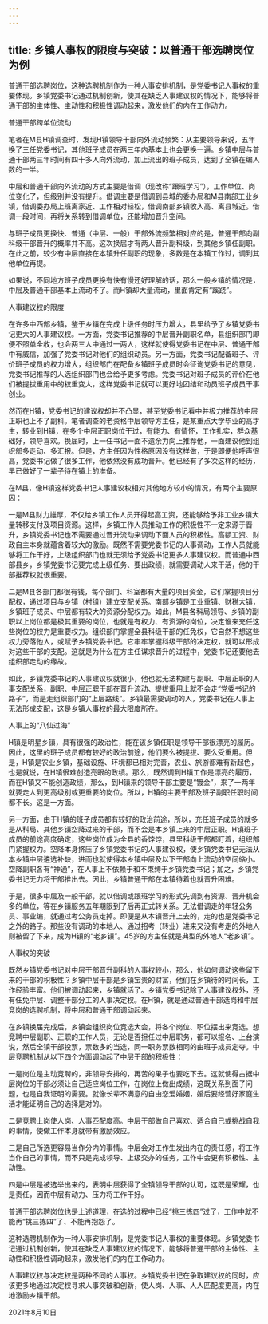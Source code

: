 ```yaml
---
---
---
```

title: 乡镇人事权的限度与突破：以普通干部选聘岗位为例
---

普通干部选聘岗位，这种选聘机制作为一种人事安排机制，是党委书记人事权的重要体现。乡镇党委书记通过机制创新，使其在缺乏人事建议权的情况下，能够将普通干部的主体性、主动性和积极性调动起来，激发他们的内在工作动力。





普通干部跨单位流动


笔者在M县H镇调查时，发现H镇领导干部向外流动频繁：从主要领导来说，五年换了三任党委书记，其他班子成员在两三年内基本上也会更换一遍。乡镇中层与普通干部两三年时间有四十多人向外流动，加上流出的班子成员，达到了全镇在编人数的一半。

中层和普通干部向外流动的方式主要是借调（现改称“跟班学习”），工作单位、岗位变化了，但级别并没有提升。借调主要是借调到县城的委办局和M县南部工业乡镇，借调委办局上班离家近、工作相对轻松，借调南部乡镇收入高、离县城近。借调一段时间，再将关系转到借调单位，还能增加晋升空间。

与班子成员更换快、普通（中层、一般）干部外流频繁相对应的是，普通干部向副科级干部晋升的概率并不高。这次换届才有两人晋升副科级，到其他乡镇任副职。在此之前，较少有中层直接在本镇升任副职的现象，多数是在本镇工作过，调到其他单位再提。

如果说，不同地方班子成员更换有快有慢还好理解的话，那么一般乡镇的情况是，中层及普通干部基本上流动不了。而H镇却大量流动，里面肯定有“蹊跷”。





人事建议权的限度


在许多中西部乡镇，鉴于乡镇在完成上级任务时压力增大，县里给予了乡镇党委书记更大的人事建议权。一方面，党委书记推荐的中层晋升副职名单，县组织部门即便不照单全收，也会两三人中通过一两人，这样就使得党委书记在中层、普通干部中有威信，加强了党委书记对他们的组织动员。另一方面，党委书记配备班子、评价班子成员的权力增大，组织部门在配备乡镇班子成员时会征询党委书记的意见，党委书记推荐的人选组织部门也会给予更多考虑。党委书记对班子成员的评价在他们被提拔重用中的权重变大，这样党委书记就可以更好地团结和动员班子成员干事创业。

然而在H镇，党委书记的建议权却并不凸显，甚至党委书记看中并极力推荐的中层正职也上不了副科。笔者调查的老资格中层领导方主任，是某重点大学毕业的高才生，转业到H镇，在多个中层正职岗位干过，有能力、有情怀，工作扎实，群众基础好，领导喜欢。换届时，上一任书记一面不遗余力向上推荐他，一面建议他到组织部多走动、多汇报。但是，方主任因为性格原因没有这样做，于是即便他呼声很高，党委书记做了很多工作，他依然没有成功晋升。他已经有了多次这样的经历，早已做好了一辈子待在镇上的准备。

在M县，像H镇这样党委书记人事建议权相对其他地方较小的情况，有两个主要原因：

一是M县财力雄厚，不仅给乡镇工作人员开得起高工资，还能够给予非工业乡镇大量转移支付及项目资源。这样，乡镇工作人员推动工作的积极性不一定来源于晋升，乡镇党委书记也不需要通过晋升流动来调动下面人员的积极性。高额工资、财政自主本身就蕴含着较大的激励。既然不需要党委书记的人事调动，工作人员就能够将工作干好，上级组织部门也就无须给予党委书记更多人事建议权。而普通中西部县乡，乡镇党委书记要完成上级任务、要出政绩，就需要调动人来干活，他的干部推荐权就很重要。

二是M县各部门都很有钱，每个部门、科室都有大量的项目资金，它们掌握项目分配权，通过项目与乡镇（村组）建立支配关系。南部乡镇是工业重镇、财税大镇，乡镇班子成员、中层都有较大的资源分配权力。如此，M县各科局领导、乡镇的副职以上岗位都是极其重要的岗位，也就是有权力、有资源的岗位，决定谁来充任这些岗位的权力是重要权力。组织部门掌握全县科级干部的任免权，它自然不想这些权力旁落他人，或赋予乡镇党委书记。它牢牢掌握科级干部的决定权，就可以形成对这些干部的支配。这就是为什么在方主任谋求晋升的过程中，党委书记还要他去组织部走动的缘故。

如此，乡镇党委书记的人事建议权就很小，他也就无法构建与副职、中层正职的人事支配关系，副职、中层正职干部在晋升流动、提拔重用上就不会走“党委书记的路子”，而是走组织部门的“上层路线”。乡镇最需要调动的人，党委书记在人事上无法形成支配，这是乡镇人事权的最大限度所在。





人事上的“八仙过海”


H镇是明星乡镇，具有很强的政治性，能在该乡镇任职是领导干部很漂亮的履历。因此，这里的班子成员都有较好的政治前途，他们要么被提拔、要么受重用。但是，H镇是农业乡镇，基础设施、环境都已相对完善，农业、旅游都难有新起色，也是就说，在H镇很难创造亮眼的政绩。那么，既然调到H镇工作是漂亮的履历，而在H镇又不能创造政绩，那么，到H镇来的领导干部主要是“镀金”，来了一两年就要走人到更高级别或更重要的岗位。所以，H镇的主要干部及班子副职任职时间都不长。这是一方面。

另一方面，由于H镇的班子成员都有较好的政治前途，所以，充任班子成员的就多是从科局、其他乡镇空降过来的干部，而不会是本乡镇上来的中层正职。H镇班子成员的前途高度确定，这些岗位成为全县的香饽饽，县里科级干部都盯着，组织部门紧握权力。空降本身挤压了乡镇党委书记的人事建议权，使乡镇党委书记无法从本乡镇中层遴选补缺，进而也就使得本乡镇中层及以下干部向上流动的空间缩小。空降副职各有“神通”，在人事上不依赖于和不束缚于乡镇党委书记；加之，乡镇党委书记无力将干部推出去。因此，乡镇普通干部在本镇待着也就晋升困难。

于是，很多中层及一般干部，就以借调或跟班学习的形式先调到有资源、晋升机会多的单位，等在乡镇服务五年期限到了后再正式转关系。无法借调走的年轻公务员、事业编，就通过考公务员走掉。即便是从本镇晋升上去的，走的也是党委书记之外的路子。那些没有调动的本地人、通过招考（转业）进来又没有考走的外地人则被留了下来，成为H镇的“老乡镇”。45岁的方主任就是典型的外地人“老乡镇”。





人事权的突破


既然乡镇党委书记对中层干部晋升副科的人事权较小，那么，他如何调动这些留下来的干部的积极性？乡镇中层干部是乡镇宝贵的财富，他们在乡镇待的时间长，工作经验丰富。他们被调动起来，乡镇就活了。乡镇党委书记除了人事建议权外，还有任免中层、调整干部分工的人事决定权。在H镇，就是通过普通干部选岗和中层竞岗的选聘机制，将中层和普通干部调动起来。

在乡镇换届完成后，乡镇会组织岗位竞选大会，将各个岗位、职位摆出来竞选。想竞聘中层副职、正职的工作人员，无论是否担任过中层职务，都可以报名、上台演说，然后全镇干部投票，票数多的当选，同一职务票数相同的由班子成员定夺。中层竞聘机制从以下四个方面调动起了中层干部的积极性：

一是岗位是主动竞聘的，非领导安排的，再苦的果子也要吃下去。这就使得占据中层岗位的干部必须让自己适应岗位工作，在岗位上做出成绩，这既关系到面子问题，也是自我证明的需要。就像长辈不满意的自由恋爱婚姻，婚后要经营好家庭生活才能证明自己的选择是对的。

二是竞聘上岗使人岗、人事匹配度高。中层干部做自己喜欢、适合自己或挑战自我的事情，使做工作本身就带有激励效应。

三是自己所选更容易当作分内的事情。中层会对工作生发出内在的责任感，将工作当作自己的事情，而不只是完成领导、上级交办的任务，工作中会更有积极性、主动性。

四是中层是被选举出来的，表明中层获得了全镇领导干部的认可，这既是荣耀，也是责任，因而中层有动力、压力将工作干好。

普通干部选聘岗位也是上述道理，在选的过程中已经“挑三拣四”过了，工作中就不能再“挑三拣四”了、不能再抱怨了。

这种选聘机制作为一种人事安排机制，是党委书记人事权的重要体现。乡镇党委书记通过机制创新，使其在缺乏人事建议权的情况下，能够将普通干部的主体性、主动性和积极性调动起来，激发他们的内在工作动力。

人事建议权与决定权是两种不同的人事权。乡镇党委书记在争取建议权的同时，应该更多地通过决定权寻求人事突破和创新，使人岗、人事、人人匹配度更高，内在地激励乡镇干部。

2021年8月10日